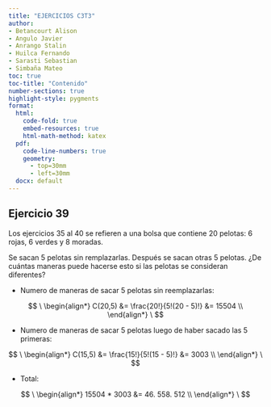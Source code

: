 ```yaml
---
title: "EJERCICIOS C3T3"
author:
- Betancourt Alison
- Angulo Javier
- Anrango Stalin
- Huilca Fernando
- Sarasti Sebastian
- Simbaña Mateo
toc: true
toc-title: "Contenido"
number-sections: true   
highlight-style: pygments
format:
  html:
    code-fold: true
    embed-resources: true
    html-math-method: katex
  pdf:
    code-line-numbers: true
    geometry: 
      - top=30mm
      - left=30mm
  docx: default
---
```


## Ejercicio 39

Los ejercicios 35 al 40 se refieren a una bolsa que contiene 20 pelotas:
6 rojas, 6 verdes y 8 moradas.

Se sacan 5 pelotas sin remplazarlas. Después se sacan otras 5 pelotas.
¿De cuántas maneras puede hacerse esto si las pelotas se
consideran diferentes?


* Numero de maneras de sacar 5 pelotas sin reemplazarlas: 

$$
\
\begin{align*}
C(20,5) &= \frac{20!}{5!(20 - 5)!} &= 15504 \\
\end{align*}
\
$$

* Numero de maneras de sacar 5 pelotas luego de haber sacado las 5 primeras: 

$$
\
\begin{align*}
C(15,5) &= \frac{15!}{5!(15 - 5)!} &= 3003 \\
\end{align*}
\
$$

* Total: 

$$
\
\begin{align*}
15504 * 3003  &= 46. 558. 512 \\
\end{align*}
\
$$




